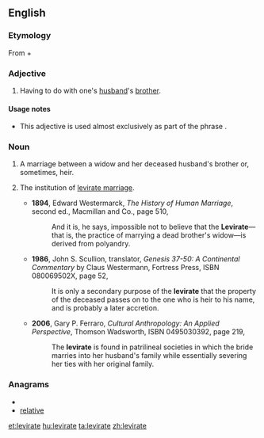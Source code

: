 ==English==

===Etymology===
From {{etyl|la|en}} {{term|levir|lēvir|lang=la|husband's brother, brother-in-law}} + {{term|-ate||lang=en}}

===Adjective===
{{en-adj|-}}

#Having to do with one's [[husband]]'s [[brother]].

====Usage notes====
*This adjective is used almost exclusively as part of the phrase {{term|levirate marriage}}.

===Noun===
{{en-noun}}
# {{countable}} A marriage between a widow and her deceased husband's brother or, sometimes, heir.
# {{context|anthropology}} The institution of [[levirate marriage]].
#*'''1894''', Edward Westermarck, ''The History of Human Marriage'', second ed., Macmillan and Co., page 510,
#*:And it is, he says, impossible not to believe that the '''Levirate'''—that is, the practice of marrying a dead brother's widow—is derived from polyandry.
#*'''1986''', John S. Scullion, translator, ''Genesis 37-50: A Continental Commentary'' by Claus Westermann, Fortress Press, ISBN 080069502X, page 52,
#*:It is only a secondary purpose of the '''levirate''' that the property of the deceased passes on to the one who is heir to his name, and is probably a later accretion.
#*'''2006''', Gary P. Ferraro, ''Cultural Anthropology: An Applied Perspective'', Thomson Wadsworth, ISBN 0495030392, page 219,
#*:The '''levirate''' is found in patrilineal societies in which the bride marries into her husband's family while essentially severing her ties with her original family.

===Anagrams===
* {{alphagram|aeeilrtv}}
* [[relative#English|relative]]

[[et:levirate]]
[[hu:levirate]]
[[ta:levirate]]
[[zh:levirate]]